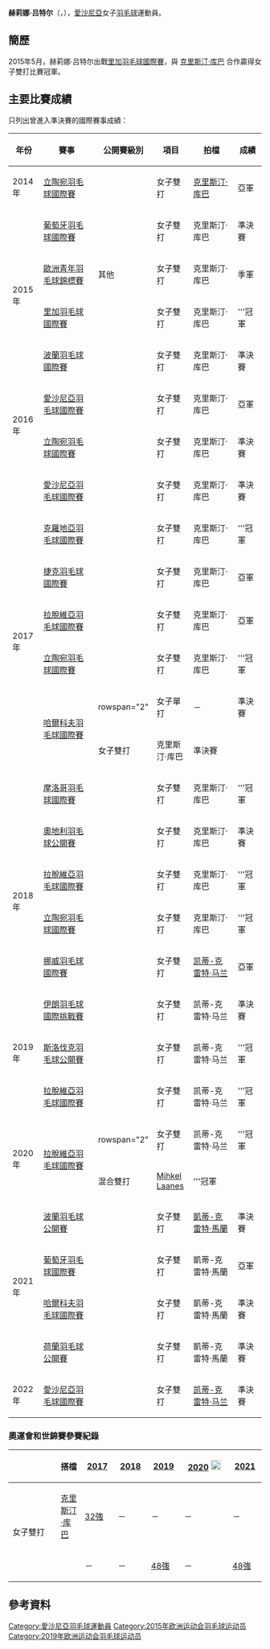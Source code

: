 {{noteTA|G1=Badminton}}
{{Infobox 羽球選手
| playername              = 赫莉娜·吕特尔<br/>{{lang|et|Helina Rüütel}}
| image                   = 
| size                    = 
| caption                 = 
| birth_name              = 
| date_of_birth           = {{birth_date_and_age|1997|8|11}}<ref name="15Baku">{{cite web|title=Athletes - Estonia EST - Helina Ruutel|url=http://www.baku2015.com/athletes/athlete/RUUTEL-Helina-1007874/index.html?intcmp=ev-match|publisher=Baku 2015 European Games official website}}{{Dead link|date=2020年1月 |bot=InternetArchiveBot |fix-attempted=yes }}{{en}}</ref>
| place_of_birth          = {{EST}}[[塔尔图|塔尔图]]<ref name="15Baku"/>
| height                  = {{height|m=1.68}}<ref name="15Baku"/>
| weight                  = {{weight|kg=65}}<ref name="15Baku"/>
| event                   = 女子單打、女子雙打、混合雙打
| country                 = {{EST}}
| years_started           = 
| handedness              = 
| coach                   = [[Mart_Maerand|Mart Maerand]]<ref name="15Baku"/>
| highest_ranking         = 第105位（女雙-[[克里斯汀·库巴|库巴]]）
| date_of_highest_ranking = 2015年4月2日<ref name="ranking">[http://bwfcontent.tournamentsoftware.com/ranking/player.aspx?id=9232&player=300590 BWF World Ranking - Ranking of Helina RÜÜTEL (75821)]{{en}}</ref>
| current_ranking         = 第375位（女單）<br/>第108位（女雙-[[克里斯汀·库巴|库巴]]）<br/>第796位（混雙-[[Heiko_Zoober|Zoober]]）<br/>第1040位（混雙-[[Mikk_Jarveoja|Jarveoja]]）
| date_of_current_ranking = 2015年6月18日<ref>[http://bwfcontent.tournamentsoftware.com/ranking/category.aspx?id=9232&category=473 BWF World Ranking - BWF世界排名榜 (6/18/2015) - Women's singles] {{Wayback|url=http://bwfcontent.tournamentsoftware.com/ranking/category.aspx?id=9232&category=473 |date=20181001141119 }}{{en}}</ref><ref>[http://bwfcontent.tournamentsoftware.com/ranking/category.aspx?id=9232&category=475 BWF World Ranking - BWF世界排名榜 (6/18/2015) - Women's doubles] {{Webarchive|url=https://archive.is/20150619044231/http://bwfcontent.tournamentsoftware.com/ranking/category.aspx?id=9232&category=475 |date=2015-06-19 }}{{en}}</ref><ref>[http://bwfcontent.tournamentsoftware.com/ranking/category.aspx?id=9232&category=476 BWF World Ranking - BWF世界排名榜 (6/18/2015) - Mixed doubles] {{Wayback|url=http://bwfcontent.tournamentsoftware.com/ranking/category.aspx?id=9232&category=476 |date=20181001141233 }}{{en}}</ref>
| played                  = 30勝–34負（女單）<br/>73勝–51負（女雙）<br/>20勝–28負（混雙）
| titles                  = 
| bwf_profile             = B5E9AD87-81CF-4110-A925-BB060FE3892A
| bwf_id                  = 75821
| updated                 = 2015年6月21日
}}
{{MedalTableTop}}
{{MedalSport | 女子[[羽毛球|羽毛球]]}}
{{MedalCountry | {{EST}}}}
{{MedalCompetition | [[歐洲青年羽毛球錦標賽|歐洲青年羽毛球錦標賽]]}}
{{MedalBronze| [[2015年歐洲青年羽毛球錦標賽|2015年 盧賓]] | 女子雙打 }}
{{MedalBottom}}
'''赫莉娜·吕特尔'''（{{lang-et|'''Helina Rüütel'''}}，{{bd|1997年|8月11日|}}），[[愛沙尼亞|愛沙尼亞]]女子[[羽毛球|羽毛球]]運動員。

==簡歷==
2015年5月，赫莉娜·吕特尔出戰[[2015年里加羽毛球國際賽|里加羽毛球國際賽]]，與 [[克里斯汀·库巴|克里斯汀·库巴]] 合作贏得女子雙打比賽冠軍。

==主要比賽成績==
只列出曾進入準決賽的國際賽事成績：
{| class=wikitable style="text-align:center; font-size:small;" 
!width="50"|年份
!width="180"|賽事
!width="80"|公開賽級別
!width="60"|項目
!width="120"|拍檔
!width="50"|成績
|-
!rowspan="1"|2014年
|[[2014年立陶宛羽毛球國際賽|立陶宛羽毛球國際賽]]
|{{BWFFS}}
|女子雙打
|[[克里斯汀·库巴|克里斯汀·库巴]]
|bgcolor="silver"|亞軍
|-
!rowspan="4"|2015年
|[[2015年葡萄牙羽毛球國際賽|葡萄牙羽毛球國際賽]]
|{{BWFIS}}
|女子雙打
|克里斯汀·库巴
|bgcolor="#b8860b"|準決賽
|-
|[[2015年歐洲青年羽毛球錦標賽|歐洲青年羽毛球錦標賽]]
|其他
|女子雙打
|克里斯汀·库巴
|bgcolor="#b8860b"|季軍
|-
|[[2015年里加羽毛球國際賽|里加羽毛球國際賽]]
|{{BWFFS}}
|女子雙打
|克里斯汀·库巴
|bgcolor="gold"|'''冠軍
|-
|[[2015年波蘭羽毛球國際賽|波蘭羽毛球國際賽]]
|{{BWFIS}}
|女子雙打
|克里斯汀·库巴
|bgcolor="#b8860b"|準決賽
|-
!rowspan="2"|2016年
|[[2016年愛沙尼亞羽毛球國際賽|愛沙尼亞羽毛球國際賽]]
|{{BWFIS}}
|女子雙打
|克里斯汀·库巴
|bgcolor="silver"|亞軍
|-
|[[2016年立陶宛羽毛球國際賽|立陶宛羽毛球國際賽]]
|{{BWFFS}}
|女子雙打
|克里斯汀·库巴
|bgcolor="#b8860b"|準決賽
|-
!rowspan="8"|2017年
|[[2017年愛沙尼亞羽毛球國際賽|愛沙尼亞羽毛球國際賽]]
|{{BWFIS}}
|女子雙打
|克里斯汀·库巴
|bgcolor="#b8860b"|準決賽
|-
|[[2017年克羅地亞羽毛球國際賽|克羅地亞羽毛球國際賽]]
|{{BWFFS}}
|女子雙打
|克里斯汀·库巴
|bgcolor="gold"|'''冠軍
|-
|[[2017年捷克羽毛球國際賽|捷克羽毛球國際賽]]
|{{BWFFS}}
|女子雙打
|克里斯汀·库巴
|bgcolor="silver"|亞軍
|-
|[[2017年拉脫維亞羽毛球國際賽|拉脫維亞羽毛球國際賽]]
|{{BWFFS}}
|女子雙打
|克里斯汀·库巴
|bgcolor="silver"|亞軍
|-
|[[2017年立陶宛羽毛球國際賽|立陶宛羽毛球國際賽]]
|{{BWFFS}}
|女子雙打
|克里斯汀·库巴
|bgcolor="gold"|'''冠軍
|-
|rowspan="2"|[[2017年哈爾科夫羽毛球國際賽|哈爾科夫羽毛球國際賽]]
|rowspan="2" {{BWFIC}}
|女子單打
|－
|bgcolor="#b8860b"|準決賽
|-
|女子雙打
|克里斯汀·库巴
|bgcolor="#b8860b"|準決賽
|-
|[[2017年摩洛哥羽毛球國際賽|摩洛哥羽毛球國際賽]]
|{{BWFIS}}
|女子雙打
|克里斯汀·库巴
|bgcolor="gold"|'''冠軍
|-
!rowspan="4"|2018年
|[[2018年奧地利羽毛球公開賽|奧地利羽毛球公開賽]]
|{{BWFIC}}
|女子雙打
|克里斯汀·库巴
|bgcolor="#b8860b"|準決賽
|-
|[[2018年拉脫維亞羽毛球國際賽|拉脫維亞羽毛球國際賽]]
|{{BWFFS}}
|女子雙打
|克里斯汀·库巴
|bgcolor="gold"|'''冠軍
|-
|[[2018年立陶宛羽毛球國際賽|立陶宛羽毛球國際賽]]
|{{BWFFS}}
|女子雙打
|克里斯汀·库巴
|bgcolor="gold"|'''冠軍
|-
|[[2018年挪威羽毛球國際賽|挪威羽毛球國際賽]]
|{{BWFIS}}
|女子雙打
|[[凯蒂-克雷特·马兰|凯蒂-克雷特·马兰]]
|bgcolor="silver"|亞軍
|-
!rowspan="3"|2019年
|[[2019年伊朗羽毛球國際挑戰賽|伊朗羽毛球國際挑戰賽]]
|{{BWFIC}}
|女子雙打
|凯蒂-克雷特·马兰
|bgcolor="#b8860b"|準決賽
|-
|[[2019年斯洛伐克羽毛球公開賽|斯洛伐克羽毛球公開賽]]
|{{BWFFS}}
|女子雙打
|凯蒂-克雷特·马兰
|bgcolor="gold"|'''冠軍
|-
|[[2019年拉脫維亞羽毛球國際賽|拉脫維亞羽毛球國際賽]]
|{{BWFFS}}
|女子雙打
|凯蒂-克雷特·马兰
|bgcolor="gold"|'''冠軍
|-
!rowspan="2"|2020年
|rowspan="2"|[[2020年拉脫維亞羽毛球國際賽|拉脫維亞羽毛球國際賽]]
|rowspan="2" {{BWFFS}}
|女子雙打
|凯蒂-克雷特·马兰
|bgcolor="gold"|'''冠軍
|-
|混合雙打
|[[Mihkel_Laanes|Mihkel Laanes]]
|bgcolor="gold"|'''冠軍
|-
!rowspan="4"|2021年
|[[2021年波蘭羽毛球公開賽|波蘭羽毛球公開賽]]
|{{BWFIC}}
|女子雙打
|[[凱蒂-克雷特·馬蘭|凱蒂-克雷特·馬蘭]]
|bgcolor="#b8860b"|準決賽
|-
|[[2021年葡萄牙羽毛球國際賽|葡萄牙羽毛球國際賽]]
|{{BWFIS}}
|女子雙打
|凱蒂-克雷特·馬蘭
|bgcolor="silver"|亞軍
|-
|[[2021年哈爾科夫羽毛球國際賽|哈爾科夫羽毛球國際賽]]
|{{BWFIS}}
|女子雙打
|凱蒂-克雷特·馬蘭
|bgcolor="#b8860b"|準決賽
|-
|[[2021年荷蘭羽毛球公開賽|荷蘭羽毛球公開賽]]
|{{BWFIC}}
|女子雙打
|凱蒂-克雷特·馬蘭
|bgcolor="#b8860b"|準決賽
|-
!rowspan="1"|2022年
|[[2022年愛沙尼亞羽毛球國際賽|愛沙尼亞羽毛球國際賽]]
|{{BWFIS}}
|女子雙打
|[[凯蒂-克雷特·马兰|凯蒂-克雷特·马兰]]
|bgcolor="#b8860b"|準決賽
|}
{{BWF賽事級別索引}}

===奧運會和世錦賽參賽紀錄===
{| class=wikitable style="text-align:center; font-size:small;" 
!
!搭檔
!width="50"|[[2017年世界羽毛球錦標賽|2017]]
!width="50"|[[2018年世界羽毛球錦標賽|2018]]
!width="50"|[[2019年世界羽毛球錦標賽|2019]]
!width="80"|[[2020年夏季奧林匹克運動會羽毛球比賽|2020]] [[File:Olympic_rings_without_rims.svg|20px]]
!width="50"|[[2021年世界羽毛球錦標賽|2021]]
|-
!rowspan="2" width="80"|女子雙打
|align="left"|[[克里斯汀·库巴|克里斯汀·库巴]]
|[[2017年世界羽毛球錦標賽女子雙打項目|32強]]
|－
|－
|－
|－
|-
|align="left"|{{nowrap|[[凱蒂-克雷特·馬蘭|凱蒂-克雷特·馬蘭]]}}
|－
|－
|[[2019年世界羽毛球錦標賽女子雙打項目|48強]]
|－
|[[2021年世界羽毛球錦標賽女子雙打項目|48強]]
|}

==參考資料==
{{Reflist}}

{{DEFAULTSORT:RUUTEL, Helina}}
[[Category:愛沙尼亞羽毛球運動員|Category:愛沙尼亞羽毛球運動員]]
[[Category:2015年欧洲运动会羽毛球运动员|Category:2015年欧洲运动会羽毛球运动员]]
[[Category:2019年欧洲运动会羽毛球运动员|Category:2019年欧洲运动会羽毛球运动员]]